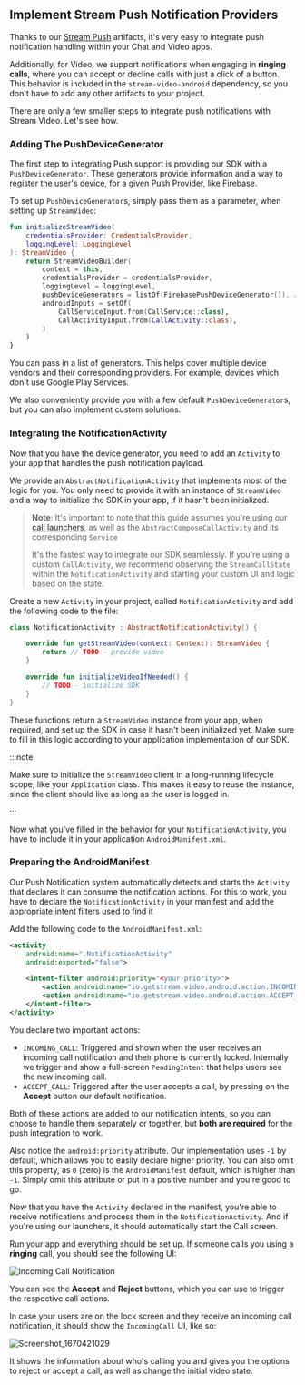 ## Implement Stream Push Notification Providers

Thanks to our [Stream Push](https://github.com/GetStream/stream-android-push) artifacts, it's very easy to integrate push notification handling within your Chat and Video apps.

Additionally, for Video, we support notifications when engaging in **ringing calls**, where you can accept or decline calls with just a click of a button. This behavior is included in the `stream-video-android` dependency, so you don't have to add any other artifacts to your project.

There are only a few smaller steps to integrate push notifications with Stream Video. Let's see how.

### Adding The PushDeviceGenerator

The first step to integrating Push support is providing our SDK with a `PushDeviceGenerator`. These generators provide information and a way to register the user's device, for a given Push Provider, like Firebase.

To set up `PushDeviceGenerator`s, simply pass them as a parameter, when setting up `StreamVideo`:

```kotlin
fun initializeStreamVideo(
    credentialsProvider: CredentialsProvider,
    loggingLevel: LoggingLevel
): StreamVideo {
    return StreamVideoBuilder(
        context = this,
        credentialsProvider = credentialsProvider,
        loggingLevel = loggingLevel,
        pushDeviceGenerators = listOf(FirebasePushDeviceGenerator()), // here
        androidInputs = setOf(
            CallServiceInput.from(CallService::class),
            CallActivityInput.from(CallActivity::class),
        )
    )
}
```

You can pass in a list of generators. This helps cover multiple device vendors and their corresponding providers. For example, devices which don't use Google Play Services.

We also conveniently provide you with a few default `PushDeviceGenerator`s, but you can also implement custom solutions.

### Integrating the NotificationActivity

Now that you have the device generator, you need to add an `Activity` to your app that handles the push notification payload.

We provide an `AbstractNotificationActivity` that implements most of the logic for you. You only need to provide it with an instance of `StreamVideo` and a way to initialize the SDK in your app, if it hasn't been initialized.

> **Note**: It's important to note that this guide assumes you're using our [call launchers](../01-basics/05-default-call-launchers.mdx), as well as the `AbstractComposeCallActivity` and its corresponding `Service`
>
> It's the fastest way to integrate our SDK seamlessly. If you're using a custom `CallActivity`, we recommend observing the `StreamCallState` within the `NotificationActivity` and starting your custom UI and logic based on the state.

Create a new `Activity` in your project, called `NotificationActivity` and add the following code to the file:

```kotlin
class NotificationActivity : AbstractNotificationActivity() {

    override fun getStreamVideo(context: Context): StreamVideo {
        return // TODO - provide video
    }

    override fun initializeVideoIfNeeded() {
        // TODO - initialize SDK
    }
}
```

These functions return a `StreamVideo` instance from your app, when required, and set up the SDK in case it hasn't been initialized yet. Make sure to fill in this logic according to your application implementation of our SDK.

:::note

Make sure to initialize the `StreamVideo` client in a long-running lifecycle scope, like your `Application` class. This makes it easy to reuse the instance, since the client should live as long as the user is logged in.

:::

Now what you've filled in the behavior for your `NotificationActivity`, you have to include it in your application `AndroidManifest.xml`.

### Preparing the AndroidManifest

Our Push Notification system automatically detects and starts the `Activity` that declares it can consume the notification actions. For this to work, you have to declare the `NotificationActivity` in your manifest and add the appropriate intent filters used to find it  

Add the following code to the `AndroidManifest.xml`:

```xml
<activity
    android:name=".NotificationActivity"
    android:exported="false">

    <intent-filter android:priority="<your-priority>">
        <action android:name="io.getstream.video.android.action.INCOMING_CALL" />
        <action android:name="io.getstream.video.android.action.ACCEPT_CALL" />
    </intent-filter>
</activity>
```

You declare two important actions:

* `INCOMING_CALL`: Triggered and shown when the user receives an incoming call notification and their phone is currently locked. Internally we trigger and show a full-screen `PendingIntent` that helps users see the new incoming call.
* `ACCEPT_CALL`: Triggered after the user accepts a call, by pressing on the **Accept** button our default notification.

Both of these actions are added to our notification intents, so you can choose to handle them separately or together, but **both are required** for the push integration to work.

Also notice the `android:priority` attribute. Our implementation uses `-1` by default, which allows you to easily declare higher priority. You can also omit this property, as `0` (zero) is the `AndroidManifest` default, which is higher than `-1`. Simply omit this attribute or put in a positive number and you're good to go.

Now that you have the `Activity` declared in the manifest, you're able to receive notifications and process them in the `NotificationActivity`. And if you're using our launchers, it should automatically start the Call screen.

Run your app and everything should be set up. If someone calls you using a **ringing** call, you should see the following UI:

![Incoming Call Notification](https://user-images.githubusercontent.com/17215808/206200015-4aaa5cd6-afd6-4909-922e-906e0465418e.jpeg)

You can see the **Accept** and **Reject** buttons, which you can use to trigger the respective call actions.

In case your users are on the lock screen and they receive an incoming call notification, it should show the `IncomingCall` UI, like so:

![Screenshot_1670421029](https://user-images.githubusercontent.com/17215808/206201222-45733464-637e-4476-b696-3002cc3e21e2.jpeg)

It shows the information about who's calling you and gives you the options to reject or accept a call, as well as change the initial video state.
